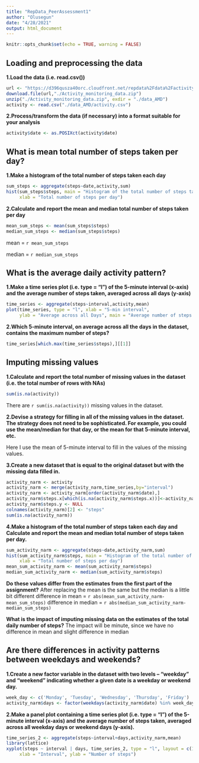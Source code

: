 ```yaml
---
title: "RepData_PeerAssessment1"
author: "Olusegun"
date: "4/28/2021"
output: html_document
---
```


```r
knitr::opts_chunk$set(echo = TRUE, warning = FALSE)
```

## Loading and preprocessing the data

**1.Load the data (i.e. read.csv())**
```r
url <- "https://d396qusza40orc.cloudfront.net/repdata%2Fdata%2Factivity.zip"
download.file(url,"./Activity_monitoring_data.zip")
unzip("./Activity_monitoring_data.zip", exdir = "./data_AMD")
activity <- read.csv("./data_AMD/activity.csv")
```

**2.Process/transform the data (if necessary) into a format suitable for your analysis**
```r
activity$date <- as.POSIXct(activity$date)
```

## What is mean total number of steps taken per day?

**1.Make a histogram of the total number of steps taken each day**
```r
sum_steps <- aggregate(steps~date,activity,sum)
hist(sum_steps$steps, main = "Histogram of the total number of steps taken each day", 
     xlab = "Total number of steps per day")
```

**2.Calculate and report the mean and median total number of steps taken per day**
```r
mean_sum_steps <- mean(sum_steps$steps)
median_sum_steps <- median(sum_steps$steps)
```
mean = `r mean_sum_steps`

median = `r median_sum_steps`

## What is the average daily activity pattern?

**1.Make a time series plot (i.e. type = "l") of the 5-minute interval (x-axis) and the average number of steps taken, averaged across all days (y-axis)**
```r
time_series <- aggregate(steps~interval,activity,mean)
plot(time_series, type = "l", xlab = "5-min interval", 
     ylab = "Average across all Days", main = "Average number of steps taken")
```

**2.Which 5-minute interval, on average across all the days in the dataset, contains the maximum number of steps?**
```r
time_series[which.max(time_series$steps),][[1]]
```

## Imputing missing values

**1.Calculate and report the total number of missing values in the dataset (i.e. the total number of rows with NAs)**
```r
sum(is.na(activity))
```
There are `r sum(is.na(activity))` missing values in the dataset.

**2.Devise a strategy for filling in all of the missing values in the dataset. The strategy does not need to be sophisticated. For example, you could use the mean/median for that day, or the mean for that 5-minute interval, etc.**

Here I use the mean of 5-minute interval to fill in the values of the missing values.

**3.Create a new dataset that is equal to the original dataset but with the missing data filled in.**
```r
activity_narm <- activity
activity_narm <- merge(activity_narm,time_series,by="interval")
activity_narm <- activity_narm[order(activity_narm$date),]
activity_narm$steps.x[which(is.na(activity_narm$steps.x))]<-activity_narm$steps.y
activity_narm$steps.y <- NULL
colnames(activity_narm)[2] <- "steps"
sum(is.na(activity_narm))
```

**4.Make a histogram of the total number of steps taken each day and Calculate and report the mean and median total number of steps taken per day.**
```r
sum_activity_narm <- aggregate(steps~date,activity_narm,sum)
hist(sum_activity_narm$steps, main = "Histogram of the total number of steps taken each day", 
     xlab = "Total number of steps per day")
mean_sum_activity_narm <- mean(sum_activity_narm$steps)
median_sum_activity_narm <- median(sum_activity_narm$steps)
```
**Do these values differ from the estimates from the first part of the assignment?**
After replacing the mean is the same but the median is a little bit different
difference in mean = `r abs(mean_sum_activity_narm-mean_sum_steps)`
difference in median = `r abs(median_sum_activity_narm-median_sum_steps)`

**What is the impact of imputing missing data on the estimates of the total daily number of steps?**
The impact will be minute, since we have no difference in mean and slight difference in median

## Are there differences in activity patterns between weekdays and weekends?

**1.Create a new factor variable in the dataset with two levels -- "weekday" and "weekend" indicating whether a given date is a weekday or weekend day.**
```r
week_day <- c('Monday', 'Tuesday', 'Wednesday', 'Thursday', 'Friday')
activity_narm$days <- factor(weekdays(activity_narm$date) %in% week_day, levels = c(TRUE,FALSE), labels = c("weekday","weekend"))
```

**2.Make a panel plot containing a time series plot (i.e. type = "l") of the 5-minute interval (x-axis) and the average number of steps taken, averaged across all weekday days or weekend days (y-axis). **
```r
time_series_2 <- aggregate(steps~interval+days,activity_narm,mean)
library(lattice)
xyplot(steps ~ interval | days, time_series_2, type = "l", layout = c(1, 2), 
     xlab = "Interval", ylab = "Number of steps")
```